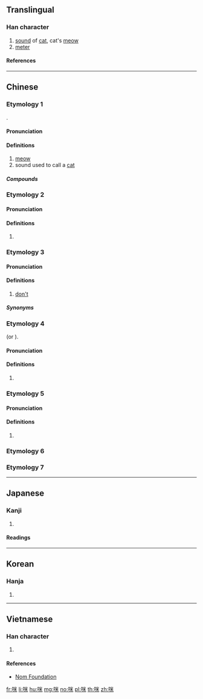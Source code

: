 {{character info/new}}
==Translingual==

===Han character===
{{Han char|rn=30|rad=口|as=06|sn=9|four=69094|canj=RFD|ids=⿰口米}}

# [[sound]] of [[cat]], cat's [[meow]]
# [[meter]]

====References====
{{Han ref|kx=0186.140|dkj=03541|dj=0405.350|hdz=10622.070|uh=54AA}}

----

==Chinese==
{{zh-forms}}

===Etymology 1===
{{onomatopoeic|zh}}.

====Pronunciation====
{{zh-pron
|m=mī
|c=mai1
|mn=bî
|mn-t=bhi5
|cat=n
}}

====Definitions====
{{zh-hanzi}}

# [[meow]]
# sound used to call a [[cat]]

=====Compounds=====
{{zh-der|咪咪}}

===Etymology 2===

====Pronunciation====
{{zh-pron
|c=mai6
|cat=v
}}

====Definitions====
{{zh-hanzi}} {{tlb|zh|Cantonese}}

# {{contraction of|唔係|tr=m<sup>4</sup> hai<sup>6</sup>|lang=yue}}

===Etymology 3===

====Pronunciation====
{{zh-pron
|c=mai5
|cat=v
}}

====Definitions====
{{zh-hanzi}} {{tlb|zh|Cantonese}}

# [[don't]]

=====Synonyms=====
{{zh-dial|別}}

===Etymology 4===
{{bor|yue|en|microphone}} (or {{m|en|mic}}).

====Pronunciation====
{{zh-pron
|c=mai1
|cat=v
}}

====Definitions====
{{zh-hanzi}} {{tlb|zh|Cantonese}}

# {{zh-short|咪高峰|[[microphone]]}}

===Etymology 5===

====Pronunciation====
{{zh-pron
|m=mǐ
|c=mai5
}}

====Definitions====
{{zh-hanzi}}

# {{zh-only|咪唑|imidazole}}

===Etymology 6===
{{zh-see|米|v|metre}}

===Etymology 7===
{{zh-see|咩|v|the call of a sheep}}

----

==Japanese==

===Kanji===
{{ja-kanji|rs=口06}}

# {{defn|lang=ja|sort=口06}}

====Readings====
{{ja-readings|goon=[[み]] (mi)|kanon=[[び]] (bi)|kun=[[メートル]] (mētoru)}}

----

==Korean==

===Hanja===
{{ko-hanja|hangeul=미|rv=mi|mr=mi}}

# {{defn|lang=ko|sort=口06}}

----

==Vietnamese==

===Han character===
{{vi-hantu|[[mễ]]|rs=口06}}

# {{defn|lang=vi|sort=口06}}

====References====
* [http://nomfoundation.org/common/nom_details.php?codepoint=54aa&img=1 Nom Foundation]

[[fr:咪]]
[[li:咪]]
[[hu:咪]]
[[mg:咪]]
[[no:咪]]
[[pl:咪]]
[[th:咪]]
[[zh:咪]]